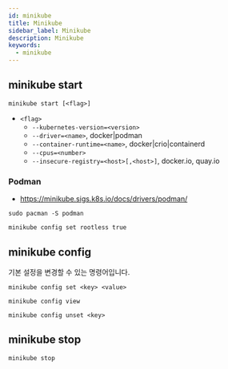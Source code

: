 ```yaml
---
id: minikube
title: Minikube
sidebar_label: Minikube
description: Minikube
keywords:
  - minikube
---
```


## minikube start

```shell
minikube start [<flag>]
```

- `<flag>`
  - `--kubernetes-version=<version>`
  - `--driver=<name>`, docker|podman
  - `--container-runtime=<name>`, docker|crio|containerd
  - `--cpus=<number>`
  - `--insecure-registry=<host>[,<host>]`, docker.io, quay.io

### Podman

- https://minikube.sigs.k8s.io/docs/drivers/podman/

```shell
sudo pacman -S podman
```

```shell
minikube config set rootless true
```

## minikube config

기본 설정을 변경할 수 있는 명령어입니다.

```shell
minikube config set <key> <value>
```

```shell
minikube config view
```

```shell
minikube config unset <key>
```

## minikube stop

```shell
minikube stop
```

